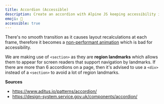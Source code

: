 ```yaml
---
title: Accordion (Accessible)
description: Create an accordion with Alpine JS keeping accessibility in mind.
emoji: 📖
accessible: true
---
```


There's no smooth transition as it causes layout recalculations at each frame, therefore it becomes a [non-performant animation](https://www.html5rocks.com/en/tutorials/speed/high-performance-animations/) which is bad for accessibility.

We are making use of `<section>` as they are **region landmarks** which allows them to appear for screen readers that support navigation by landmarks. If there are more than 6 accordions on a page, then it's advised to use a `<div>` instead of a `<section>` to avoid a lot of region landmarks.

**Sources**

- https://www.aditus.io/patterns/accordion/
- https://design-system.service.gov.uk/components/accordion/

<Example src="accordion-a11y" />
